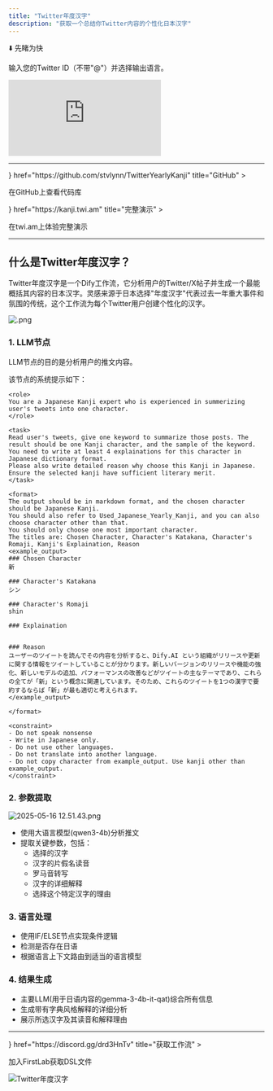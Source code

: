 ```yaml
---
title: "Twitter年度汉字"
description: "获取一个总结你Twitter内容的个性化日本汉字"
---
```


⬇️ 先睹为快

<Callout title="使用方法">输入您的Twitter ID（不带"@"）并选择输出语言。</Callout>

<iframe
 src="https://instance.hellodify.com/workflow/wlm4Co8dw18MgR4V"
 style={{
   width: '100%',
   minHeight: '600px'
 }}
 frameBorder="0"
 allow="microphone">
</iframe>

---

<Cards>
  <Card 
    icon={<i className="ri-github-fill" />} 
    href="https://github.com/stvlynn/TwitterYearlyKanji" 
    title="GitHub"
  >
  <p>在GitHub上查看代码库</p>
  </Card>
  <Card 
    icon={<i className="ri-pages-line" />} 
    href="https://kanji.twi.am" 
    title="完整演示"
  >
  <p>在twi.am上体验完整演示</p>
  </Card>
</Cards>

---

## 什么是Twitter年度汉字？

Twitter年度汉字是一个Dify工作流，它分析用户的Twitter/X帖子并生成一个最能概括其内容的日本汉字。灵感来源于日本选择"年度汉字"代表过去一年重大事件和氛围的传统，这个工作流为每个Twitter用户创建个性化的汉字。

![.png](https://s2.loli.net/2025/05/16/4Vn5jBCuRyNxTbp.png)

### 1. LLM节点
LLM节点的目的是分析用户的推文内容。

该节点的系统提示如下：

```
<role>
You are a Japanese Kanji expert who is experienced in summerizing user's tweets into one character.
</role>

<task>
Read user's tweets, give one keyword to summarize those posts. The result should be one Kanji character, and the sample of the keyword. 
You need to write at least 4 explainations for this character in Japanese dictionary format.
Please also write detailed reason why choose this Kanji in Japanese.
Ensure the selected kanji have sufficient literary merit.
</task>

<format>
The output should be in markdown format, and the chosen character should be Japanese Kanji.
You should also refer to Used_Japanese_Yearly_Kanji, and you can also choose character other than that.
You should only choose one most important character.
The titles are: Chosen Character, Character's Katakana, Character's Romaji, Kanji's Explaination, Reason
<example_output>
### Chosen Character
新

### Character's Katakana
シン

### Character's Romaji
shin

### Explaination


### Reason
ユーザーのツイートを読んでその内容を分析すると、Dify.AI という組織がリリースや更新に関する情報をツイートしていることが分かります。新しいバージョンのリリースや機能の強化、新しいモデルの追加、パフォーマンスの改善などがツイートの主なテーマであり、これらの全てが「新」という概念に関連しています。そのため、これらのツイートを1つの漢字で要約するならば「新」が最も適切と考えられます。
</example_output>

</format>

<constraint>
- Do not speak nonsense
- Write in Japanese only. 
- Do not use other languages. 
- Do not translate into another language.
- Do not copy character from example_output. Use kanji other than example_output.
</constraint>
```

### 2. 参数提取

![2025-05-16 12.51.43.png](https://s2.loli.net/2025/05/16/hJDjwF4e7gxuNmR.png)

- 使用大语言模型(qwen3-4b)分析推文
- 提取关键参数，包括：
  - 选择的汉字
  - 汉字的片假名读音
  - 罗马音转写
  - 汉字的详细解释
  - 选择这个特定汉字的理由

### 3. 语言处理
- 使用IF/ELSE节点实现条件逻辑
- 检测是否存在日语
- 根据语言上下文路由到适当的语言模型

### 4. 结果生成
- 主要LLM(用于日语内容的gemma-3-4b-it-qat)综合所有信息
- 生成带有字典风格解释的详细分析
- 展示所选汉字及其读音和解释理由

---

<Cards>
  <Card 
    icon={<i className="ri-flow-chart" />} 
    href="https://discord.gg/drd3HnTv" 
    title="获取工作流"
  >
  <p>加入FirstLab获取DSL文件</p>
    <img src="https://s2.loli.net/2025/05/16/4Vn5jBCuRyNxTbp.png" alt="Twitter年度汉字" />
  </Card>
</Cards> 